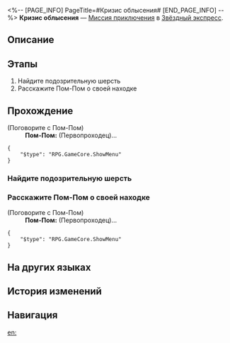 <%-- [PAGE_INFO]
PageTitle=#Кризис облысения#
[END_PAGE_INFO] --%>
{{Дополнить|Диалоги.}}
{{Миссия Инфобокс
|id              = 4050008
|Название        = 
|Изображение     = Миссия Кризис облысения.png
|Тип             = Миссия приключения
|Событие         = 
|Глава           = 
|Условия         = 
|Персонажи       = Первопроходец; Пом-Пом
|СтартЛокация    = [[Звёздный экспресс]] — [[Общий вагон]]
|Мир             = Звёздный экспресс
|Предыдущая      = 
|Следующая       = 
|Награды         = Журнал приключений*1; Механические детали*1; Кредиты*8 000
}}
'''Кризис облысения''' — [[Миссия приключения]] в [[Звёздный экспресс]].

==Описание==
{{Описание|<!--официальное описание из Перекрёстка судеб-->}}

==Этапы==
# Найдите подозрительную шерсть
# Расскажите Пом-Пом о своей находке

==Прохождение==
{{Дополнить}}


;(Поговорите с Пом-Пом)
:'''Пом-Пом:''' (Первопроходец)...
<pre>{
	"$type": "RPG.GameCore.ShowMenu"
}</pre>
{{Диалог Конец}}

===Найдите подозрительную шерсть===
{{Описание миссии|тип=Миссия приключения|локация=Общий вагон|Пом-Пом говорит, что подозрительная шерсть может быть где-то в вагонах.}}
{{Диалог Начало}}

{{Диалог Конец}}

===Расскажите Пом-Пом о своей находке===
{{Описание миссии|тип=Миссия приключения|локация=Общий вагон|Расскажите Пом-Пом о найденной шерсти и откройте правду}}
{{Диалог Начало}}


;(Поговорите с Пом-Пом)
:'''Пом-Пом:''' (Первопроходец)...
<pre>{
	"$type": "RPG.GameCore.ShowMenu"
}</pre>
{{Диалог Конец}}

==На других языках==
{{На других языках
|en   = Excessive Shedding
|zhs  = 掉毛危机
|zht  = 掉毛危機
|ja   = 抜け毛の危機
|ko   = 털 빠짐의 위기
|es   = Pelos por todas partes
|fr   = Mue excessive
|ru   = Кризис облысения
|th   = วิกฤตขนร่วง
|vi   = Nguy Cơ Rụng Lông
|de   = Übermäßiger Ausfall
|id   = Krisis Bulu Rontok
|pt   = Descamação Excessiva
}}

==История изменений==
{{История изменений|3.5}}

==Навигация==
{{Миссия приключения Навбокс|Глава }}

[[en:]]
